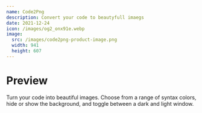 ```yaml
---
name: Code2Png
description: Convert your code to beautyfull imaegs
date: 2021-12-24
icon: /images/og2_onx91e.webp
image:
  src: /images/code2png-product-image.png
  width: 941
  height: 607
---
```


# Preview

Turn your code into beautiful images. Choose from a range of syntax colors, hide or show the background, and toggle between a dark and light window.
